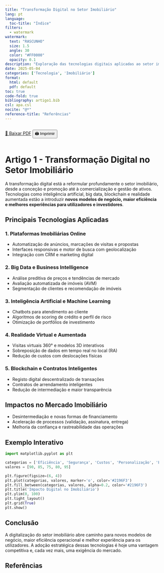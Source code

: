 ```yaml
---
title: "Transformação Digital no Setor Imobiliário"
lang: pt
language:
  toc-title: "Índice"
filters:
  - watermark
watermark:
  text: "RASCUNHO"
  size: 1.5
  angle: 30
  color: "#FF0000"
  opacity: 0.1
description: "Exploração das tecnologias digitais aplicadas ao setor imobiliário, incluindo plataformas digitais, big data, inteligência artificial e realidade aumentada."
date: 2025-05-04
categories: ['Tecnologia', 'Imobiliário']
format:
  html: default
  pdf: default
toc: true
code-fold: true
bibliography: artigo1.bib
csl: apa.csl
nocite: "@*"
reference-title: "Referências"
---
```


<div style="display: flex; gap: 1rem; margin-bottom: 1rem;">
  <a href="./index.pdf" target="_blank" class="btn btn-primary">📄 Baixar PDF</a>
  <button onclick="window.print()" class="btn btn-outline-secondary">🖨️ Imprimir</button>
</div>

# Artigo 1 - Transformação Digital no Setor Imobiliário

A transformação digital está a reformular profundamente o setor imobiliário, desde a conceção e promoção até à comercialização e gestão de ativos. Tecnologias como inteligência artificial, big data, blockchain e realidade aumentada estão a introduzir **novos modelos de negócio, maior eficiência e melhores experiências para utilizadores e investidores**.

## Principais Tecnologias Aplicadas

### 1. Plataformas Imobiliárias Online

- Automatização de anúncios, marcações de visitas e propostas
- Interfaces responsivas e motor de busca com geolocalização
- Integração com CRM e marketing digital

### 2. Big Data e Business Intelligence

- Análise preditiva de preços e tendências de mercado
- Avaliação automatizada de imóveis (AVM)
- Segmentação de clientes e recomendação de imóveis

### 3. Inteligência Artificial e Machine Learning

- Chatbots para atendimento ao cliente
- Algoritmos de scoring de crédito e perfil de risco
- Otimização de portfólios de investimento

### 4. Realidade Virtual e Aumentada

- Visitas virtuais 360° e modelos 3D interativos
- Sobreposição de dados em tempo real no local (RA)
- Redução de custos com deslocações físicas

### 5. Blockchain e Contratos Inteligentes

- Registo digital descentralizado de transações
- Contratos de arrendamento inteligentes
- Redução de intermediação e maior transparência

## Impactos no Mercado Imobiliário

- Desintermediação e novas formas de financiamento
- Aceleração de processos (validação, assinatura, entrega)
- Melhoria da confiança e rastreabilidade das operações

## Exemplo Interativo

::: {.content-visible when-format="html"}

<canvas id="graficoTecnologia" width="600" height="400"></canvas>

<script src="https://cdn.jsdelivr.net/npm/chart.js"></script>
<script>
  const ctx = document.getElementById('graficoTecnologia').getContext('2d');
  new Chart(ctx, {
    type: 'radar',
    data: {
      labels: ['Eficiência', 'Segurança', 'Custos', 'Personalização', 'Escalabilidade'],
      datasets: [{
        label: 'Impacto da Transformação Digital',
        data: [90, 85, 75, 80, 95],
        backgroundColor: 'rgba(33, 150, 243, 0.2)',
        borderColor: '#2196F3',
        pointBackgroundColor: '#2196F3'
      }]
    },
    options: {
      responsive: true,
      plugins: {
        legend: { position: 'top' },
        title: {
          display: true,
          text: 'Áreas de Maior Impacto Digital no Imobiliário'
        }
      }
    }
  });
</script>

:::

```python
import matplotlib.pyplot as plt

categorias = ['Eficiência', 'Segurança', 'Custos', 'Personalização', 'Escalabilidade']
valores = [90, 85, 75, 80, 95]

plt.figure(figsize=(6, 4))
plt.plot(categorias, valores, marker='o', color='#2196F3')
plt.fill_between(categorias, valores, alpha=0.2, color='#2196F3')
plt.title('Impacto Digital no Imobiliário')
plt.ylim(0, 100)
plt.tight_layout()
plt.grid(True)
plt.show()
```

## Conclusão

A digitalização do setor imobiliário abre caminho para novos modelos de negócio, maior eficiência operacional e melhor experiência para os utilizadores. A adoção estratégica dessas tecnologias é hoje uma vantagem competitiva e, cada vez mais, uma exigência do mercado.


## Referências

